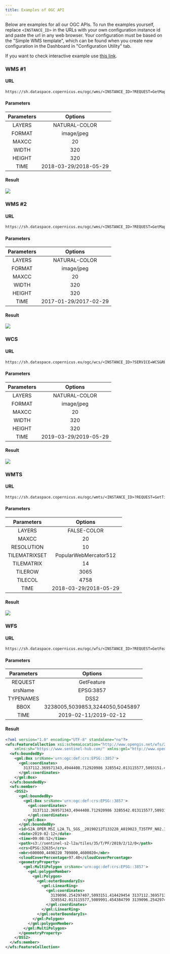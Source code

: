 ```yaml
---
title: Examples of OGC API
---
```


Below are examples for all our OGC APIs. To run the examples yourself,
replace `<INSTANCE_ID>` in the URLs with your own configuration instance
id and paste the url in any web browser. Your configuration must be
based on the \"Simple WMS template\", which can be found when you create
new configuration in the Dashboard in \"Configuration Utility\" tab.

If you want to check interactive example use [this
link](https://www.sentinel-hub.com/develop/api/ogc/ogc-examples/){target="_blank"}.

### WMS #1

#### URL

``` default
https://sh.dataspace.copernicus.eu/ogc/wms/<INSTANCE_ID>?REQUEST=GetMap&BBOX=3238005,5039853,3244050,5045897&LAYERS=NATURAL-COLOR&MAXCC=20&WIDTH=320&HEIGHT=320&FORMAT=image/jpeg&TIME=2018-03-29/2018-05-29
```

#### Parameters

   Parameters          Options
  ------------ -----------------------
     LAYERS         NATURAL-COLOR
     FORMAT          image/jpeg
     MAXCC               20
     WIDTH               320
     HEIGHT              320
      TIME      2018-03-29/2018-05-29

#### Result

![](img/wms1.jpg)

### WMS #2

#### URL

``` default
https://sh.dataspace.copernicus.eu/ogc/wms/<INSTANCE_ID>?REQUEST=GetMap&BBOX=3238005,5039853,3244050,5045897&FORMAT=image/jpeg&LAYERS=NATURAL-COLOR&MAXCC=20&WIDTH=320&HEIGHT=320&TIME=2017-01-29/2017-02-29
```

#### Parameters

   Parameters          Options
  ------------ -----------------------
     LAYERS         NATURAL-COLOR
     FORMAT          image/jpeg
     MAXCC               20
     WIDTH               320
     HEIGHT              320
      TIME      2017-01-29/2017-02-29

#### Result

![](img/wms2.jpg)

### WCS

#### URL

``` default
https://sh.dataspace.copernicus.eu/ogc/wcs/<INSTANCE_ID>?SERVICE=WCS&REQUEST=GetCoverage&COVERAGE=NATURAL-COLOR&BBOX=3238005,5039853,3244050,5045897&MAXCC=20&WIDTH=320&HEIGHT=320&FORMAT=image/jpeg&TIME=2019-03-29/2019-05-29
```

#### Parameters

   Parameters          Options
  ------------ -----------------------
     LAYERS         NATURAL-COLOR
     FORMAT          image/jpeg
     MAXCC               20
     WIDTH               320
     HEIGHT              320
      TIME      2019-03-29/2019-05-29

#### Result

![](img/wcs.jpg)

### WMTS

#### URL

``` default
https://sh.dataspace.copernicus.eu/ogc/wmts/<INSTANCE_ID>?REQUEST=GetTile&BBOX=3238005,5039853,3244050,5045897&RESOLUTION=10&TILEMATRIXSET=PopularWebMercator512&LAYER=FALSE-COLOR&MAXCC=20&TILEMATRIX=14&TILEROW=3065&TILECOL=4758&TIME=2018-03-29/2018-05-29
```

#### Parameters

    Parameters            Options
  --------------- -----------------------
      LAYERS            FALSE-COLOR
       MAXCC                20
    RESOLUTION              10
   TILEMATRIXSET   PopularWebMercator512
    TILEMATRIX              14
      TILEROW              3065
      TILECOL              4758
       TIME        2018-03-29/2018-05-29

#### Result

![](img/wmts.png)

### WFS

#### URL

``` default
https://sh.dataspace.copernicus.eu/ogc/wfs/<INSTANCE_ID>?REQUEST=GetFeature&srsName=EPSG:3857&TYPENAMES=DSS2&BBOX=3238005,5039853,3244050,5045897&TIME=2019-02-11/2019-02-12
```

#### Parameters

   Parameters               Options
  ------------ ---------------------------------
    REQUEST               GetFeature
    srsName                EPSG:3857
   TYPENAMES                 DSS2
      BBOX      3238005,5039853,3244050,5045897
      TIME           2019-02-11/2019-02-12

#### Result

``` xml
<?xml version="1.0" encoding="UTF-8" standalone="no"?>
<wfs:FeatureCollection xsi:schemaLocation="http://www.opengis.net/wfs/2.0 http://schemas.opengis.net/wfs/2.0/wfs.xsd http://www.opengis.net/gml/3.2 http://schemas.opengis.net/gml/3.2.1/gml.xsd"
    xmlns:sh="https://www.sentinel-hub.com/" xmlns:gml="http://www.opengis.net/gml/3.2" xmlns:wfs="http://www.opengis.net/wfs/2.0" xmlns:xsi="http://www.w3.org/2001/XMLSchema-instance">
  <wfs:boundedBy>
    <gml:Box srsName='urn:ogc:def:crs:EPSG::3857'>
      <gml:coordinates>
        3137112.369571343,4944408.712920986 3285542.013115577,5093151.414429454
      </gml:coordinates>
    </gml:Box>
  </wfs:boundedBy>
  <wfs:member>
    <DSS2>
      <gml:boundedBy>
        <gml:Box srsName='urn:ogc:def:crs:EPSG::3857'>
          <gml:coordinates>
            3137112.369571343,4944408.712920986 3285542.013115577,5093151.414429454
          </gml:coordinates>
        </gml:Box>
      </gml:boundedBy>
      <id>S2A_OPER_MSI_L2A_TL_SGS__20190212T133228_A019023_T35TPF_N02.11</id>
      <date>2019-02-12</date>
      <time>09:08:52</time>
      <path>s3://sentinel-s2-l2a/tiles/35/T/PF/2019/2/12/0</path>
      <crs>EPSG:32635</crs>
      <mbr>600000,4490220 709800,4600020</mbr>
      <cloudCoverPercentage>97.48</cloudCoverPercentage>
      <geometryProperty>
        <gml:MultiPolygon srsName='urn:ogc:def:crs:EPSG::3857'>
          <gml:polygonMember>
            <gml:Polygon>
              <gml:outerBoundaryIs>
                <gml:LinearRing>
                  <gml:coordinates>
                    3139096.254297407,5093151.414429454 3137112.369571343,4947176.295365512 3272770.2640233915,4944408.712920986 3273149.797764646,4946283.966865066 3273655.8785869186,4947972.618733139 3274080.280822489,4949071.057870209 3275105.522264074,4952896.767191993 3275390.8923655148,4953708.980760984 3275718.486013052,4955098.598468996 3282365.302587746,4979008.234912587
                    3285542.013115577,5089991.454384799 3139096.254297407,5093151.414429454
                  </gml:coordinates>
                </gml:LinearRing>
              </gml:outerBoundaryIs>
            </gml:Polygon>
          </gml:polygonMember>
        </gml:MultiPolygon>
      </geometryProperty>
    </DSS2>
  </wfs:member>
</wfs:FeatureCollection>
```
